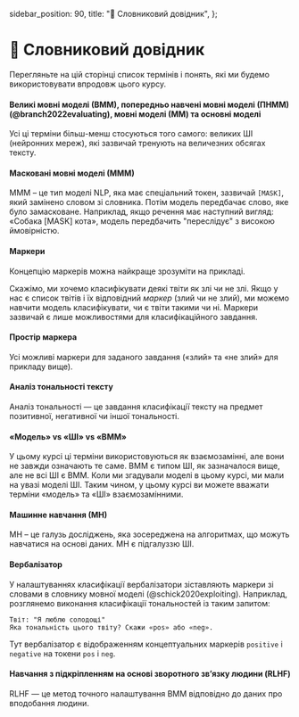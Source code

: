   sidebar_position: 90,
  title: "📙 Словниковий довідник",
};

# 📙 Словниковий довідник

Перегляньте на цій сторінці список термінів і понять, які ми будемо використовувати впродовж цього курсу.

#### Великі мовні моделі (ВММ), попередньо навчені мовні моделі (ПНММ) (@branch2022evaluating), мовні моделі (ММ) та основні моделі

Усі ці терміни більш-менш стосуються того самого: великих ШІ (нейронних мереж), які зазвичай тренують на величезних обсягах тексту.

#### Масковані мовні моделі (МММ)

MМM – це тип моделі NLP, яка має спеціальний токен, зазвичай `[MASK]`, який замінено словом зі словника. Потім модель передбачає слово, яке було замасковане. Наприклад, якщо речення має наступний вигляд: «Собака [MASK] кота», модель передбачить "переслідує" з високою ймовірністю.

#### Маркери

Концепцію маркерів можна найкраще зрозуміти на прикладі.

Скажімо, ми хочемо класифікувати деякі твіти як злі чи не злі. Якщо у нас є список твітів і їх відповідний _маркер_ (злий чи не злий), ми можемо навчити модель класифікувати, чи є твіти такими чи ні. Маркери зазвичай є лише можливостями для класифікаційного завдання.

#### Простір маркера

Усі можливі маркери для заданого завдання («злий» та «не злий» для прикладу вище).

#### Аналіз тональності тексту

Аналіз тональності — це завдання класифікації тексту на предмет позитивної, негативної чи іншої тональності.

#### «Модель» vs «ШІ» vs «ВММ»

У цьому курсі ці терміни використовуються як взаємозамінні, але вони не завжди означають те саме. ВММ є типом ШІ, як зазначалося вище, але не всі ШІ є ВММ. Коли ми згадували моделі в цьому курсі, ми мали на увазі моделі ШІ. Таким чином, у цьому курсі ви можете вважати терміни «модель» та «ШІ» взаємозамінними.

#### Машинне навчання (МН)

MН – це галузь досліджень, яка зосереджена на алгоритмах, що можуть навчатися на основі даних. MН є підгалуззю ШІ.

#### Вербалізатор

У налаштуваннях класифікації вербалізатори зіставляють маркери зі словами в словнику мовної моделі (@schick2020exploiting). Наприклад, розглянемо виконання класифікації тональностей із таким запитом:

```text
Твіт: "Я люблю солодощі"
Яка тональність цього твіту? Скажи «pos» або «neg».
```

Тут вербалізатор є відображенням концептуальних маркерів `positive` і `negative` на токени `pos` і `neg`.

#### Навчання з підкріпленням на основі зворотного зв’язку людини (RLHF)

RLHF — це метод точного налаштування ВММ відповідно до даних про вподобання людини.

<Glossary />
